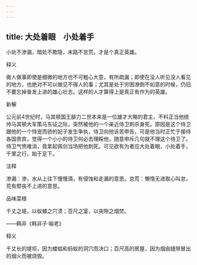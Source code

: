 ```yaml
---
---
---
```

title: 大处着眼　小处着手
---



小处不渗漏，暗处不欺隐，末路不怠荒，才是个真正英雄。

释义

做人做事即使是细微的地方也不可粗心大意，有所疏漏；即使在没人听见没人看见的地方，也绝对不可以做见不得人的事；尤其是处于穷困潦倒不如意的时候，仍旧不要忘掉奋发上进的雄心壮志。这样的人才算得上是真正有作为的英雄。

新解

公元前4世纪时，马其顿国王腓力二世本来是一位雄才大略的君主，不料正当他统帅马其顿大军策马东征之际，突然被他的一个亲近侍卫刺杀身死。原因是这个侍卫跟他的一个恃宠而骄的妃子发生争执，侍卫向他诉苦申告，可是他当时正忙于接待各国贵宾，觉得一个小小的侍卫何必去理睬他，随意申斥几句就不理这个待卫了。侍卫气愤难消，竟拿起佩剑当场把他刺死。可见欲有为者应大处着眼，小处着手，千里之行，始于足下。

注释

渗漏：渗，水从上往下慢慢滴，有侵蚀和走漏的意思。怠荒：懒惰无进取心叫怠，荒有颓丧不上进的意思。

品味菜根

千丈之堤，以蚁蝼之穴溃；百尺之室，以突隙之烟焚。

——韩非《韩非子·喻老》

释义

千丈长的堤坝，因为蝼蛄和蚂蚁的洞穴而决口；百尺高的房屋，因为烟囱缝隙冒出的烟火而被烧毁。